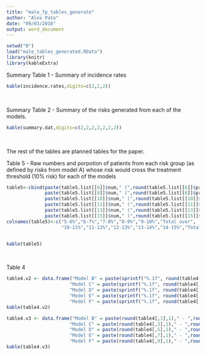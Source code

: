 ```yaml
---
title: "male_fp_tables_generate"
author: "Alex Pate"
date: "09/03/2018"
output: word_document
---
```



```r
setwd("B")
load("male_tables_generated.RData")
library(knitr)
library(kableExtra)
```

Summary Table 1 - Summary of incidence rates

```r
kable(incidence.rates,digits=c(2,2,2))
```
<br>

Summary Table 2 - Summary of the risks generated from each of the models.

```r
kable(summary.dat,digits=c(2,2,2,2,2,2,2))
```
<br>


The rest of the tables are planned tables for the paper.

Table 5 - Raw numbers and porpotion of patients from each risk group (as defined by risks from model A) whose risk would cross the treatment threshold (10% risk) for each of the models
```r
table5<-cbind(paste(table5.list[[6]]$num," (",round(table5.list[[6]]$prop),"%)",sep=""),paste(table5.list[[7]]$num," (",round(table5.list[[7]]$prop),"%)",sep=""),
              paste(table5.list[[8]]$num," (",round(table5.list[[8]]$prop),"%)",sep=""),paste(table5.list[[9]]$num," (",round(table5.list[[9]]$prop),"%)",sep=""),
              paste(table5.list[[10]]$num," (",round(table5.list[[10]]$prop),"%)",sep=""),paste(table5.num[,22]," (",round(table5.prop[,22]),"%)",sep=""),
              paste(table5.list[[11]]$num," (",round(table5.list[[11]]$prop),"%)",sep=""),paste(table5.list[[12]]$num," (",round(table5.list[[12]]$prop),"%)",sep=""),
              paste(table5.list[[13]]$num," (",round(table5.list[[13]]$prop),"%)",sep=""),paste(table5.list[[14]]$num," (",round(table5.list[[14]]$prop),"%)",sep=""),
              paste(table5.list[[15]]$num," (",round(table5.list[[15]]$prop),"%)",sep=""),paste(table5.num[,23]," (",round(table5.prop[,23]),"%)",sep=""))
colnames(table5)<-c("5-6%","6-7%","7-8%","8-9%","9-10%","Total over",
                    "10-11%","11-12%","12-13%","13-14%","14-15%","Total under")


kable(table5)
```
<br>


Table 4
```r
table4.v2 <- data.frame("Model B" = paste(sprintf("%.1f", round(table4[,1],1)),"-",sprintf("%.1f", round(table4[,2],1)),"%",sep=""),
                       "Model C" = paste(sprintf("%.1f", round(table4[,3],1)),"-",sprintf("%.1f", round(table4[,4],1)),"%",sep=""),
                       "Model D" = paste(sprintf("%.1f", round(table4[,5],1)),"-",sprintf("%.1f", round(table4[,6],1)),"%",sep=""),
                       "Model E" = paste(sprintf("%.1f", round(table4[,7],1)),"-",sprintf("%.1f", round(table4[,8],1)),"%",sep=""),
                       "Model F" = paste(sprintf("%.1f", round(table4[,9],1)),"-",sprintf("%.1f", round(table4[,10],1)),"%",sep=""))
kable(table4.v2)

table4.v3 <- data.frame("Model B" = paste(round(table4[,1],1)," - ",round(table4[,2],1),"%",sep=""),
                       "Model C" = paste(round(table4[,3],1)," - ",round(table4[,4],1),"%",sep=""),
                       "Model D" = paste(round(table4[,5],1)," - ",round(table4[,6],1),"%",sep=""),
                       "Model E" = paste(round(table4[,7],1)," - ",round(table4[,8],1),"%",sep=""),
                       "Model F" = paste(round(table4[,9],1)," - ",round(table4[,10],1),"%",sep=""))
kable(table4.v3)
```

